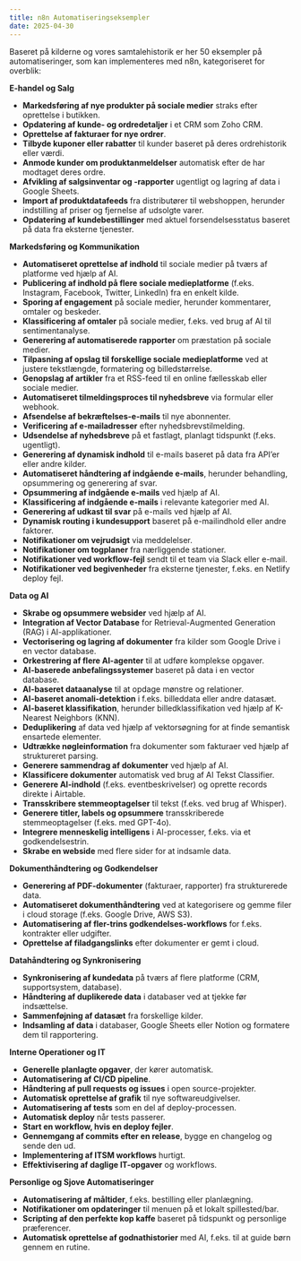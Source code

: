 ```yaml
---
title: n8n Automatiseringseksempler
date: 2025-04-30 
---
```


Baseret på kilderne og vores samtalehistorik er her 50 eksempler på automatiseringer, som kan implementeres med n8n, kategoriseret for overblik:

**E-handel og Salg**

*   **Markedsføring af nye produkter på sociale medier** straks efter oprettelse i butikken.
*   **Opdatering af kunde- og ordredetaljer** i et CRM som Zoho CRM.
*   **Oprettelse af fakturaer for nye ordrer**.
*   **Tilbyde kuponer eller rabatter** til kunder baseret på deres ordrehistorik eller værdi.
*   **Anmode kunder om produktanmeldelser** automatisk efter de har modtaget deres ordre.
*   **Afvikling af salgsinventar og -rapporter** ugentligt og lagring af data i Google Sheets.
*   **Import af produktdatafeeds** fra distributører til webshoppen, herunder indstilling af priser og fjernelse af udsolgte varer.
*   **Opdatering af kundebestillinger** med aktuel forsendelsesstatus baseret på data fra eksterne tjenester.

**Markedsføring og Kommunikation**

*   **Automatiseret oprettelse af indhold** til sociale medier på tværs af platforme ved hjælp af AI.
*   **Publicering af indhold på flere sociale medieplatforme** (f.eks. Instagram, Facebook, Twitter, LinkedIn) fra en enkelt kilde.
*   **Sporing af engagement** på sociale medier, herunder kommentarer, omtaler og beskeder.
*   **Klassificering af omtaler** på sociale medier, f.eks. ved brug af AI til sentimentanalyse.
*   **Generering af automatiserede rapporter** om præstation på sociale medier.
*   **Tilpasning af opslag til forskellige sociale medieplatforme** ved at justere tekstlængde, formatering og billedstørrelse.
*   **Genopslag af artikler** fra et RSS-feed til en online fællesskab eller sociale medier.
*   **Automatiseret tilmeldingsproces til nyhedsbreve** via formular eller webhook.
*   **Afsendelse af bekræftelses-e-mails** til nye abonnenter.
*   **Verificering af e-mailadresser** efter nyhedsbrevstilmelding.
*   **Udsendelse af nyhedsbreve** på et fastlagt, planlagt tidspunkt (f.eks. ugentligt).
*   **Generering af dynamisk indhold** til e-mails baseret på data fra API'er eller andre kilder.
*   **Automatiseret håndtering af indgående e-mails**, herunder behandling, opsummering og generering af svar.
*   **Opsummering af indgående e-mails** ved hjælp af AI.
*   **Klassificering af indgående e-mails** i relevante kategorier med AI.
*   **Generering af udkast til svar** på e-mails ved hjælp af AI.
*   **Dynamisk routing i kundesupport** baseret på e-mailindhold eller andre faktorer.
*   **Notifikationer om vejrudsigt** via meddelelser.
*   **Notifikationer om togplaner** fra nærliggende stationer.
*   **Notifikationer ved workflow-fejl** sendt til et team via Slack eller e-mail.
*   **Notifikationer ved begivenheder** fra eksterne tjenester, f.eks. en Netlify deploy fejl.

**Data og AI**

*   **Skrabe og opsummere websider** ved hjælp af AI.
*   **Integration af Vector Database** for Retrieval-Augmented Generation (RAG) i AI-applikationer.
*   **Vectorisering og lagring af dokumenter** fra kilder som Google Drive i en vector database.
*   **Orkestrering af flere AI-agenter** til at udføre komplekse opgaver.
*   **AI-baserede anbefalingssystemer** baseret på data i en vector database.
*   **AI-baseret dataanalyse** til at opdage mønstre og relationer.
*   **AI-baseret anomali-detektion** i f.eks. billeddata eller andre datasæt.
*   **AI-baseret klassifikation**, herunder billedklassifikation ved hjælp af K-Nearest Neighbors (KNN).
*   **Deduplikering** af data ved hjælp af vektorsøgning for at finde semantisk ensartede elementer.
*   **Udtrække nøgleinformation** fra dokumenter som fakturaer ved hjælp af struktureret parsing.
*   **Generere sammendrag af dokumenter** ved hjælp af AI.
*   **Klassificere dokumenter** automatisk ved brug af AI Tekst Classifier.
*   **Generere AI-indhold** (f.eks. eventbeskrivelser) og oprette records direkte i Airtable.
*   **Transskribere stemmeoptagelser** til tekst (f.eks. ved brug af Whisper).
*   **Generere titler, labels og opsummere** transskriberede stemmeoptagelser (f.eks. med GPT-4o).
*   **Integrere menneskelig intelligens** i AI-processer, f.eks. via et godkendelsestrin.
*   **Skrabe en webside** med flere sider for at indsamle data.

**Dokumenthåndtering og Godkendelser**

*   **Generering af PDF-dokumenter** (fakturaer, rapporter) fra strukturerede data.
*   **Automatiseret dokumenthåndtering** ved at kategorisere og gemme filer i cloud storage (f.eks. Google Drive, AWS S3).
*   **Automatisering af fler-trins godkendelses-workflows** for f.eks. kontrakter eller udgifter.
*   **Oprettelse af filadgangslinks** efter dokumenter er gemt i cloud.

**Datahåndtering og Synkronisering**

*   **Synkronisering af kundedata** på tværs af flere platforme (CRM, supportsystem, database).
*   **Håndtering af duplikerede data** i databaser ved at tjekke før indsættelse.
*   **Sammenføjning af datasæt** fra forskellige kilder.
*   **Indsamling af data** i databaser, Google Sheets eller Notion og formatere dem til rapportering.

**Interne Operationer og IT**

*   **Generelle planlagte opgaver**, der kører automatisk.
*   **Automatisering af CI/CD pipeline**.
*   **Håndtering af pull requests og issues** i open source-projekter.
*   **Automatisk oprettelse af grafik** til nye softwareudgivelser.
*   **Automatisering af tests** som en del af deploy-processen.
*   **Automatisk deploy** når tests passerer.
*   **Start en workflow, hvis en deploy fejler**.
*   **Gennemgang af commits efter en release**, bygge en changelog og sende den ud.
*   **Implementering af ITSM workflows** hurtigt.
*   **Effektivisering af daglige IT-opgaver** og workflows.

**Personlige og Sjove Automatiseringer**

*   **Automatisering af måltider**, f.eks. bestilling eller planlægning.
*   **Notifikationer om opdateringer** til menuen på et lokalt spillested/bar.
*   **Scripting af den perfekte kop kaffe** baseret på tidspunkt og personlige præferencer.
*   **Automatisk oprettelse af godnathistorier** med AI, f.eks. til at guide børn gennem en rutine.
